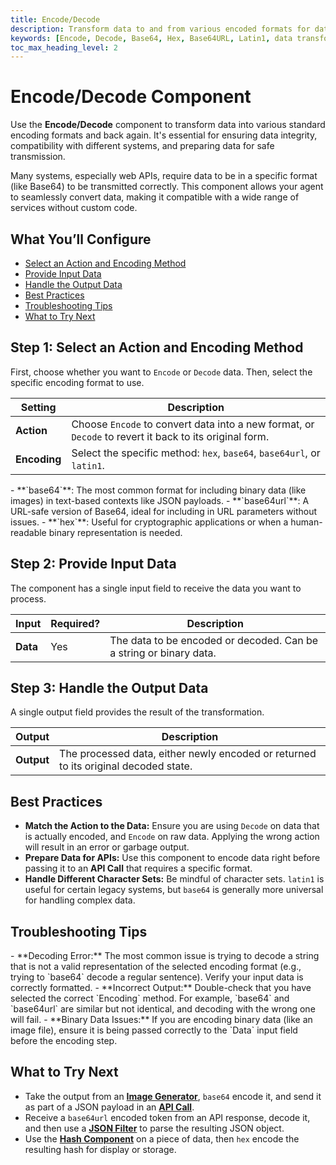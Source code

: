 ```yaml
---
title: Encode/Decode
description: Transform data to and from various encoded formats for data storage, communication, and web development.
keywords: [Encode, Decode, Base64, Hex, Base64URL, Latin1, data transformation, security]
toc_max_heading_level: 2
---
```


# Encode/Decode Component

Use the **Encode/Decode** component to transform data into various standard encoding formats and back again. It's essential for ensuring data integrity, compatibility with different systems, and preparing data for safe transmission.

<InfoCallout title="Why this matters">
Many systems, especially web APIs, require data to be in a specific format (like Base64) to be transmitted correctly. This component allows your agent to seamlessly convert data, making it compatible with a wide range of services without custom code.
</InfoCallout>

<Spacer size="md" />

## What You’ll Configure

- [Select an Action and Encoding Method](#step-1-select-an-action-and-encoding-method)
- [Provide Input Data](#step-2-provide-input-data)
- [Handle the Output Data](#step-3-handle-the-output-data)
- [Best Practices](#best-practices)
- [Troubleshooting Tips](#troubleshooting-tips)
- [What to Try Next](#what-to-try-next)

<Spacer size="md" />

## Step 1: Select an Action and Encoding Method

First, choose whether you want to `Encode` or `Decode` data. Then, select the specific encoding format to use.

| Setting   | Description                                                                 |
|-----------|-----------------------------------------------------------------------------|
| **Action**| Choose `Encode` to convert data into a new format, or `Decode` to revert it back to its original form. |
| **Encoding**| Select the specific method: `hex`, `base64`, `base64url`, or `latin1`.    |

<TipCallout title="Which Encoding Should I Use?">
- **`base64`**: The most common format for including binary data (like images) in text-based contexts like JSON payloads.
- **`base64url`**: A URL-safe version of Base64, ideal for including in URL parameters without issues.
- **`hex`**: Useful for cryptographic applications or when a human-readable binary representation is needed.
</TipCallout>

<Arcade src="https://demo.arcade.software/XtK3v1kwwcyRrVmGvT1R?embed&embed_mobile=tab&embed_desktop=inline&show_copy_link=true" title="Encode/Decode | SmythOS" />

<Spacer size="md" />

## Step 2: Provide Input Data

The component has a single input field to receive the data you want to process.

| Input   | Required?                   | Description                                                |
|---------|-----------------------------|------------------------------------------------------------|
| **Data**| <Badge type="required">Yes</Badge> | The data to be encoded or decoded. Can be a string or binary data. |

<Spacer size="md" />

## Step 3: Handle the Output Data

A single output field provides the result of the transformation.

| Output   | Description                                                     |
|----------|-----------------------------------------------------------------|
| **Output** | The processed data, either newly encoded or returned to its original decoded state. |

<Spacer size="md" />

## Best Practices

- **Match the Action to the Data:** Ensure you are using `Decode` on data that is actually encoded, and `Encode` on raw data. Applying the wrong action will result in an error or garbage output.
- **Prepare Data for APIs:** Use this component to encode data right before passing it to an **API Call** that requires a specific format.
- **Handle Different Character Sets:** Be mindful of character sets. `latin1` is useful for certain legacy systems, but `base64` is generally more universal for handling complex data.

<Spacer size="md" />

## Troubleshooting Tips

<InfoCallout title="If your transformation fails...">
- **Decoding Error:** The most common issue is trying to decode a string that is not a valid representation of the selected encoding format (e.g., trying to `base64` decode a regular sentence). Verify your input data is correctly formatted.
- **Incorrect Output:** Double-check that you have selected the correct `Encoding` method. For example, `base64` and `base64url` are similar but not identical, and decoding with the wrong one will fail.
- **Binary Data Issues:** If you are encoding binary data (like an image file), ensure it is being passed correctly to the `Data` input field before the encoding step.
</InfoCallout>

<Spacer size="md" />

## What to Try Next

- Take the output from an **[Image Generator](../base/image-generator)**, `base64` encode it, and send it as part of a JSON payload in an **[API Call](../base/api-call)**.
- Receive a `base64url` encoded token from an API response, decode it, and then use a **[JSON Filter](../advanced/json-filter)** to parse the resulting JSON object.
- Use the **[Hash Component](./hash)** on a piece of data, then `hex` encode the resulting hash for display or storage.
